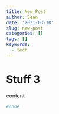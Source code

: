 ---
title: New Post
author: Sean
date: '2021-03-10'
slug: new-post
categories: []
tags: []
keywords:
  - tech
---

<!--more-->

# Stuff 3
content

```{r}
#code
```

